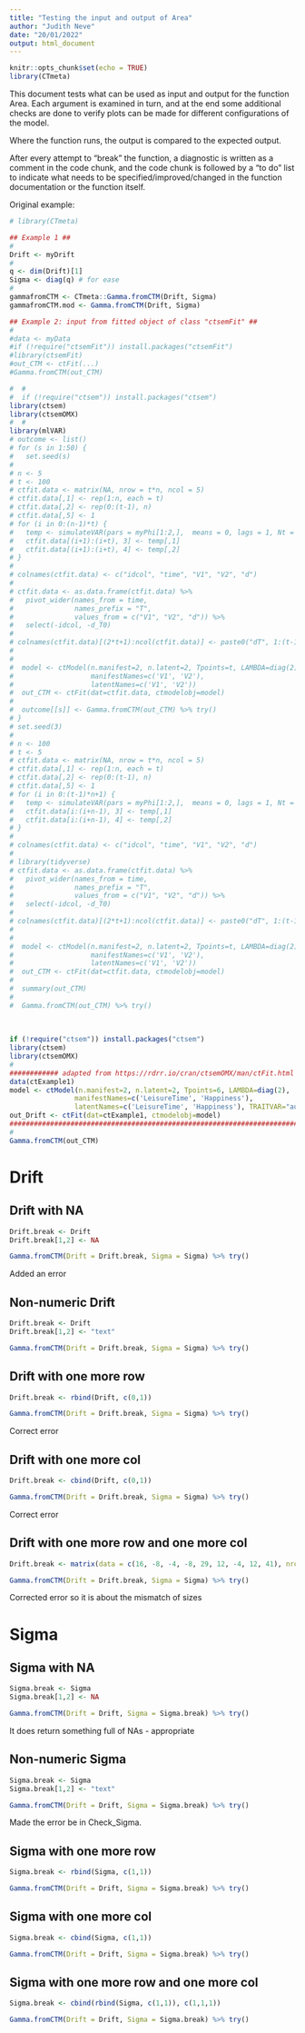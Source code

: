 ```yaml
---
title: "Testing the input and output of Area"
author: "Judith Neve"
date: "20/01/2022"
output: html_document
---
```


```r
knitr::opts_chunk$set(echo = TRUE)
library(CTmeta)
```

This document tests what can be used as input and output for the function Area. Each argument is examined in turn, and at the end some additional checks are done to verify plots can be made for different configurations of the model.

Where the function runs, the output is compared to the expected output.

After every attempt to "break" the function, a diagnostic is written as a comment in the code chunk, and the code chunk is followed by a "to do" list to indicate what needs to be specified/improved/changed in the function documentation or the function itself.

Original example:

```r
# library(CTmeta)

## Example 1 ##
#
Drift <- myDrift
#
q <- dim(Drift)[1]
Sigma <- diag(q) # for ease
#
gammafromCTM <- CTmeta::Gamma.fromCTM(Drift, Sigma)
gammafromCTM.mod <- Gamma.fromCTM(Drift, Sigma)

## Example 2: input from fitted object of class "ctsemFit" ##
#
#data <- myData
#if (!require("ctsemFit")) install.packages("ctsemFit")
#library(ctsemFit)
#out_CTM <- ctFit(...)
#Gamma.fromCTM(out_CTM)

#  #
#  if (!require("ctsem")) install.packages("ctsem")
library(ctsem)
library(ctsemOMX)
#  #
library(mlVAR)
# outcome <- list()
# for (s in 1:50) {
#   set.seed(s)
# 
# n <- 5
# t <- 100
# ctfit.data <- matrix(NA, nrow = t*n, ncol = 5)
# ctfit.data[,1] <- rep(1:n, each = t)
# ctfit.data[,2] <- rep(0:(t-1), n)
# ctfit.data[,5] <- 1
# for (i in 0:(n-1)*t) {
#   temp <- simulateVAR(pars = myPhi[1:2,],  means = 0, lags = 1, Nt = t, init = 0, residuals = mySigmaVAR[1:2,], burnin = 100)
#   ctfit.data[(i+1):(i+t), 3] <- temp[,1]
#   ctfit.data[(i+1):(i+t), 4] <- temp[,2]
# }
# 
# colnames(ctfit.data) <- c("idcol", "time", "V1", "V2", "d")
# 
# ctfit.data <- as.data.frame(ctfit.data) %>%
#   pivot_wider(names_from = time,
#               names_prefix = "T",
#               values_from = c("V1", "V2", "d")) %>%
#   select(-idcol, -d_T0)
# 
# colnames(ctfit.data)[(2*t+1):ncol(ctfit.data)] <- paste0("dT", 1:(t-1))
# 
# 
#  model <- ctModel(n.manifest=2, n.latent=2, Tpoints=t, LAMBDA=diag(2),
#                   manifestNames=c('V1', 'V2'),
#                   latentNames=c('V1', 'V2'))
#  out_CTM <- ctFit(dat=ctfit.data, ctmodelobj=model)
# 
#  outcome[[s]] <- Gamma.fromCTM(out_CTM) %>% try()
# }
# set.seed(3)
# 
# n <- 100
# t <- 5
# ctfit.data <- matrix(NA, nrow = t*n, ncol = 5)
# ctfit.data[,1] <- rep(1:n, each = t)
# ctfit.data[,2] <- rep(0:(t-1), n)
# ctfit.data[,5] <- 1
# for (i in 0:(t-1)*n+1) {
#   temp <- simulateVAR(pars = myPhi[1:2,],  means = 0, lags = 1, Nt = t, init = 0, residuals = mySigmaVAR[1:2,], burnin = 100)
#   ctfit.data[i:(i+n-1), 3] <- temp[,1]
#   ctfit.data[i:(i+n-1), 4] <- temp[,2]
# }
# 
# colnames(ctfit.data) <- c("idcol", "time", "V1", "V2", "d")
# 
# library(tidyverse)
# ctfit.data <- as.data.frame(ctfit.data) %>%
#   pivot_wider(names_from = time,
#               names_prefix = "T",
#               values_from = c("V1", "V2", "d")) %>%
#   select(-idcol, -d_T0)
# 
# colnames(ctfit.data)[(2*t+1):ncol(ctfit.data)] <- paste0("dT", 1:(t-1))
# 
# 
#  model <- ctModel(n.manifest=2, n.latent=2, Tpoints=t, LAMBDA=diag(2),
#                   manifestNames=c('V1', 'V2'),
#                   latentNames=c('V1', 'V2'))
#  out_CTM <- ctFit(dat=ctfit.data, ctmodelobj=model)
#  
#  summary(out_CTM)
# 
#  Gamma.fromCTM(out_CTM) %>% try()
 
 
 
if (!require("ctsem")) install.packages("ctsem")
library(ctsem)
library(ctsemOMX)
#
############ adapted from https://rdrr.io/cran/ctsemOMX/man/ctFit.html ############
data(ctExample1)
model <- ctModel(n.manifest=2, n.latent=2, Tpoints=6, LAMBDA=diag(2),
                manifestNames=c('LeisureTime', 'Happiness'),
                latentNames=c('LeisureTime', 'Happiness'), TRAITVAR="auto")
out_Drift <- ctFit(dat=ctExample1, ctmodelobj=model)
##################################################################################
#
Gamma.fromCTM(out_CTM)
```

# Drift

## Drift with NA

```r
Drift.break <- Drift
Drift.break[1,2] <- NA

Gamma.fromCTM(Drift = Drift.break, Sigma = Sigma) %>% try()
```

Added an error

## Non-numeric Drift

```r
Drift.break <- Drift
Drift.break[1,2] <- "text"

Gamma.fromCTM(Drift = Drift.break, Sigma = Sigma) %>% try()
```

## Drift with one more row

```r
Drift.break <- rbind(Drift, c(0,1))

Gamma.fromCTM(Drift = Drift.break, Sigma = Sigma) %>% try()
```

Correct error

## Drift with one more col

```r
Drift.break <- cbind(Drift, c(0,1))

Gamma.fromCTM(Drift = Drift.break, Sigma = Sigma) %>% try()
```
Correct error

## Drift with one more row and one more col

```r
Drift.break <- matrix(data = c(16, -8, -4, -8, 29, 12, -4, 12, 41), nrow = 3, ncol = 3, byrow = TRUE)

Gamma.fromCTM(Drift = Drift.break, Sigma = Sigma) %>% try()
```

Corrected error so it is about the mismatch of sizes


# Sigma

## Sigma with NA

```r
Sigma.break <- Sigma
Sigma.break[1,2] <- NA

Gamma.fromCTM(Drift = Drift, Sigma = Sigma.break) %>% try()
```

It does return something full of NAs - appropriate

## Non-numeric Sigma

```r
Sigma.break <- Sigma
Sigma.break[1,2] <- "text"

Gamma.fromCTM(Drift = Drift, Sigma = Sigma.break) %>% try()
```

Made the error be in Check_Sigma.

## Sigma with one more row

```r
Sigma.break <- rbind(Sigma, c(1,1))

Gamma.fromCTM(Drift = Drift, Sigma = Sigma.break) %>% try()
```

## Sigma with one more col

```r
Sigma.break <- cbind(Sigma, c(1,1))

Gamma.fromCTM(Drift = Drift, Sigma = Sigma.break) %>% try()
```

## Sigma with one more row and one more col

```r
Sigma.break <- cbind(rbind(Sigma, c(1,1)), c(1,1,1))

Gamma.fromCTM(Drift = Drift, Sigma = Sigma.break) %>% try()
```
